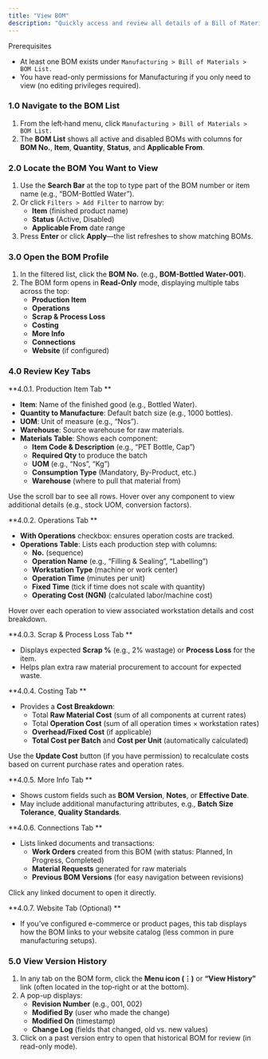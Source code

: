 ```yaml
---
title: "View BOM"
description: "Quickly access and review all details of a Bill of Materials (BOM)—including components, operations, costing, and version history—so you understand exactly how a finished good is manufactured."
---
```


<Info>
  Prerequisites

  - At least one BOM exists under `Manufacturing > Bill of Materials > BOM List.`
  - You have read-only permissions for Manufacturing if you only need to view (no editing privileges required).
</Info>

### 1.0 Navigate to the BOM List

1. From the left‐hand menu, click `Manufacturing > Bill of Materials > BOM List. `
2. The **BOM List** shows all active and disabled BOMs with columns for **BOM No.**, **Item**, **Quantity**, **Status**, and **Applicable From**.

### 2.0 Locate the BOM You Want to View

1. Use the **Search Bar** at the top to type part of the BOM number or item name (e.g., “BOM-Bottled Water”).
2. Or click `Filters > Add Filter` to narrow by:
   - **Item** (finished product name)
   - **Status** (Active, Disabled)
   - **Applicable From** date range
3. Press **Enter** or click **Apply**—the list refreshes to show matching BOMs.

### 3.0 Open the BOM Profile

1. In the filtered list, click the **BOM No.** (e.g., **BOM-Bottled Water-001**).
2. The BOM form opens in **Read-Only** mode, displaying multiple tabs across the top:
   - **Production Item**
   - **Operations**
   - **Scrap & Process Loss**
   - **Costing**
   - **More Info**
   - **Connections**
   - **Website** (if configured)

### 4.0 Review Key Tabs

\*\*4.0.1. Production Item Tab  \*\*

- **Item**: Name of the finished good (e.g., Bottled Water).
- **Quantity to Manufacture**: Default batch size (e.g., 1000 bottles).
- **UOM**: Unit of measure (e.g., “Nos”).
- **Warehouse**: Source warehouse for raw materials.
- **Materials Table**: Shows each component:
  - **Item Code & Description** (e.g., “PET Bottle, Cap”)
  - **Required Qty** to produce the batch
  - **UOM** (e.g., “Nos”, “Kg”)
  - **Consumption Type** (Mandatory, By-Product, etc.)
  - **Warehouse** (where to pull that material from)

Use the scroll bar to see all rows. Hover over any component to view additional details (e.g., stock UOM, conversion factors).

\*\*4.0.2. Operations Tab \*\*

- **With Operations** checkbox: ensures operation costs are tracked.
- **Operations Table**: Lists each production step with columns:
  - **No.** (sequence)
  - **Operation Name** (e.g., “Filling & Sealing”, “Labelling”)
  - **Workstation Type** (machine or work center)
  - **Operation Time** (minutes per unit)
  - **Fixed Time** (tick if time does not scale with quantity)
  - **Operating Cost (NGN)** (calculated labor/machine cost)

Hover over each operation to view associated workstation details and cost breakdown.

\*\*4.0.3. Scrap & Process Loss Tab \*\*

- Displays expected **Scrap %** (e.g., 2% wastage) or **Process Loss** for the item.
- Helps plan extra raw material procurement to account for expected waste.

\*\*4.0.4. Costing Tab \*\*

- Provides a **Cost Breakdown**:
  - Total **Raw Material Cost** (sum of all components at current rates)
  - Total **Operation Cost** (sum of all operation times × workstation rates)
  - **Overhead/Fixed Cost** (if applicable)
  - **Total Cost per Batch** and **Cost per Unit** (automatically calculated)

Use the **Update Cost** button (if you have permission) to recalculate costs based on current purchase rates and operation rates.

\*\*4.0.5. More Info Tab  \*\*

- Shows custom fields such as **BOM Version**, **Notes**, or **Effective Date**.
- May include additional manufacturing attributes, e.g., **Batch Size Tolerance**, **Quality Standards**.

\*\*4.0.6. Connections Tab  \*\*

- Lists linked documents and transactions:
  - **Work Orders** created from this BOM (with status: Planned, In Progress, Completed)
  - **Material Requests** generated for raw materials
  - **Previous BOM Versions** (for easy navigation between revisions)

Click any linked document to open it directly.

\*\*4.0.7. Website Tab (Optional)  \*\*

- If you’ve configured e-commerce or product pages, this tab displays how the BOM links to your website catalog (less common in pure manufacturing setups).

### 5.0 View Version History

1. In any tab on the BOM form, click the **Menu icon (⋮)** or **“View History”** link (often located in the top‐right or at the bottom).
2. A pop-up displays:
   - **Revision Number** (e.g., 001, 002)
   - **Modified By** (user who made the change)
   - **Modified On** (timestamp)
   - **Change Log** (fields that changed, old vs. new values)
3. Click on a past version entry to open that historical BOM for review (in read-only mode).
